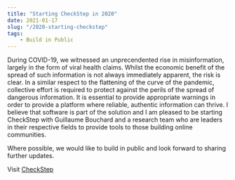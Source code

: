```yaml
---
title: "Starting CheckStep in 2020"
date: 2021-01-17
slug: "/2020-starting-checkstep"
tags:
    - Build in Public
---
```


During COVID-19, we witnessed an unprecendented rise in misinformation, largely in the form of viral health claims. Whilst the economic benefit of the spread of such information is not always immediately apparent, the risk is clear. In a similar respect to the flattening of the curve of the pandemic, collective effort is required to protect against the perils of the spread of dangerous information. It is essential to provide appropriate warnings in order to provide a platform where reliable, authentic information can thrive. I believe that software is part of the solution and I am pleased to be starting CheckStep with Guillaume Bouchard and a research team who are leaders in their respective fields to provide tools to those building online communities.

Where possible, we would like to build in public and look forward to sharing further updates.

Visit [CheckStep](https://checkstep.com)